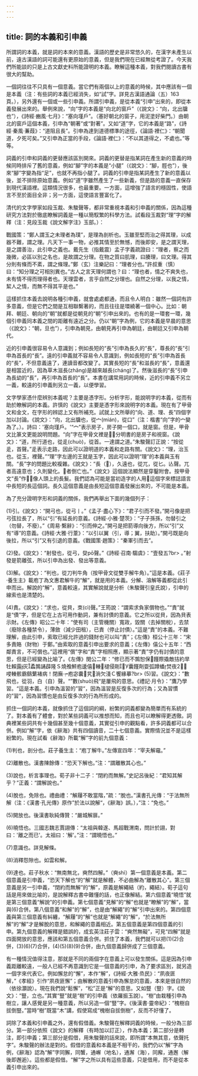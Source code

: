 ```yaml
---
---
---
```

title: 詞的本義和引申義
---



所謂詞的本義，就是詞的本來的意義。漢語的歷史是非常悠久的，在漢字未產生以前，遠古漢語的詞可能還有更原始的意義，但是我們現在已經無從考證了。今天我們所能談的只是上古文獻史料所能證明的本義。瞭解這種本義，對我們閱讀古書有很大的幫助。

一個詞往往不只具有一個意義。當它們有兩個以上的意義的時候，其中應該有一個是本義（注：有些詞的本義已經消失，如“試”字。詳見古漢語通論（五）163頁。），另外還有一個或一些引申義。所謂引申義，是從本義“引申”出來的，即從本義發展出來的。舉例來說，“向”字的本義是“向北的窗戶”（《說文》：“向，北出牖也”），《詩經·豳風·七月》：“塞向墐戶”。（塞好朝北的窗子，用泥塗好柴門。）由朝北的窗戶這個本義，引申為“朝著”或“對著”。又如“道”字，它的本義是“路”，《詩經·秦風·蒹葭》：“道阻且長”。引申為達到道德標準的途徑，《論語·裡仁》：“朝聞道，夕死可矣。”又引申為正當的手段，《論語·裡仁》：“不以其道得之，不處也。”等等。

詞義的引申和詞義的更替應該區別開來。詞義的更替是指某詞在產生新的意義的時候同時排斥了舊的意義，例如“腳”字的本義是“小腿”（《說文》：“腳，脛也”），後來“腳”字變為指“足”，也就不再指小腿了。詞義的引申是指某詞產生了新的意義以後，並不排除原始意義。例如“道”字雖然產生了一些新義，但是路的意義一直保存到現代漢語裡。這類情況很多，也最重要。一方面，這增強了語言的穩固性，使語言不至於面目全非；另一方面，這使語言豐富化了。

清代的文字學家如段玉裁、朱駿聲等，都非常重視本義和引申義的關係，因為這種研究方法對於徹底瞭解詞義是一種以簡馭繁的科學方法。試看段玉裁對“理”字的解釋（注：見段玉裁《說文解字注》玉部。）：

戰國策：“鄭人謂玉之未理者為璞”，是理為剖析也。玉雖至堅而治之得其理，以成器不難，謂之理。凡天下一事一物，必推其情至於無憾，而後即安，是之謂天理，是之謂善治，此引申之義也。戴先生（指戴震）孟子字義疏證曰：“理者，察之而幾微，必區以別之名也，是故謂之分理。在物之質曰肌理，曰腠理，曰文理。得其分則有條而不紊，謂之條理。”鄭（玄）注樂記曰：“理者分也。”許叔重（慎）曰：“知分理之可相別異也。”古人之言天理何謂也？曰：“理也者，情之不爽失也，未有情不得而理得者也。天理雲者，言乎自然之分理也。自然之分理，以我之情，絜人之情，而無不得其平是也。”

這樣抓住本義去說明各種引申義，就會處處都通，而且令人明白：雖然一個詞有許多意義，但是它們之間是互相聯繫著的，而且往往是環繞著一個中心。比如：朝拜、朝廷、朝向的“朝”就都是從朝見的“朝”引申出來的。也有的是一環套一環，幾個引申義同本義之間的距離有遠近之分。仍以“朝”字為例，它的本義是早晨的意思（《說文》：“朝，旦也”），引申為朝見，由朝見再引申為朝廷，由朝廷又引申為朝代。

近的引申義很容易令人意識到；例如長短的“長”引申為長久的“長”，尊長的“長”引申為首長的“長”。遠的引申義就不容易令人意識到，例如長短的“長”引申為首長的“長”，不但意義遠了，連讀音都改變了。其實長短的“長”和滋長的“長”，意義還是相當近的，因為草木滋長(zhǎng)是越來越長(cháng)了。然後滋長的“長”引申為長幼的“長”，再引申為首長的“長”。本書在講常用詞的時候，近的引申義不另立一義，較遠的引申義則另立一義，以便學習。

文字學家憑什麼辨別本義呢？主要是憑字形。分析字形，能說明字的本義，從而有助於瞭解詞的本義。許慎的《說文》主要是憑字形來說明字的本義。現在有了甲骨文和金文，在字形的辨認上又有所補充。試就上文所舉的“向、道、理、長”四個字加以討論。《說文》：“向，北出牖也，從宀(mián)，從口”（注：楷書“向”字的宀變為了。）。詩曰：'塞向瑾戶。'“宀”表示房子，房子開一個口，就是窗。但是，甲骨文比篆文更能說明問題。“向”字在甲骨文裡是，分明書的是房子和視窗。《說文》：“道，所行道也，從辵(chuò)，從首。一達謂之道。”朱駿聲訂正說：“按從辵，首聲。”辵表示走路，因此可以證明道的本義和走路有關。《說文》：“理，治玉也。從玉，裡聲。”“理”字左邊的王就是玉字，因此可以證明“理”的本義與玉有關。“長”字的問題比較複雜。《說文》：“長（），久遠也，從兀，從匕。亾聲。兀者高遠意也；久則變化。者倒亡也。”《說文》這個說法顯然是穿鑿附會。按甲骨文“長”作，像人頭上的長髮。我們認為可能是當初造字的人用這個字來標誌語言中長短的長這個詞。長久這個意義是由長短這個意義發展出來的，不可能是本義。

為了充分證明字形和詞義的關係，我們再舉出下面的幾個列子：

(1)引。《說文》：“開弓也，從弓丨。”《孟子·盡心下》：“君子引而不發。”開弓像是把弓弦拉長了，所以“引”有延長的意義。《詩經·小雅·楚茨》：“子子孫孫，勿替引之（勿替，不廢）。”《周易·繫辭》：“引而伸之。”開弓是把箭導向後方，所以“引”又有“導”的意義。《詩經·大雅·行葦》：“以引以翼（引，導；翼，扶助）。”開弓既是向後拉，所以“引”又有引退的意義。《戰國策·趙策》：“秦軍引而去”。

(2)發。《說文》：“射發也，從弓，癹pō聲。”《詩經·召南·騶虞》：“壹發五?br> 。”射發是箭離弦，所以引申為出發、發出等意義。

(3)解。《說文》：“判也，從刀判牛角（按甲骨文從雙手解牛角）。”這是本義。《莊子·養生主》載庖丁為文惠君解牛的“解”，就是用的本義。分解、溶解等義都從此引申而出。解說的“解”，意義較遠，其實解說就是分析（朱駿聲引皇氏說），引申的線索也是清楚的。

(4)責。《說文》：“求也，從貝，朿(cì)聲。”王筠說：“謂索求負家償物也。”“責”就是“債”字，但是它在上古可用作動詞，兼有討債的意義。它之所以從貝，因為貝表示財。《左傳》昭公二十年：“使有司（主管機關）寬政，毀關（去掉關稅），去禁（廢除各種禁令），薄斂（減少田租），已責（停止討債）。”這是“責”的本義。不難理解，由此引申，索取已經允許過的錢財也可以叫“責”；《左傳》桓公十三年：“宋多責賂（財物）于鄭。”由索取的意義引申出要求的意義；《左傳》僖公十五年：“西鄰責言，不可償也。”這裡用“償”字和“責”字相照應，顯示著“責”字仍有討債的意思，但是已經變為比喻了。《左傳》閔公二年：“修已而不鶉恕保饉際撬敵拮約旱牡賴露灰蟊鶉誦薜隆Ｓ燒飧鮃庖逶僖輳褪侵剛У囊饉劑耍弧蹲蟠焚夜唚輳骸霸鷂蘩褚病！閉廡┮庖宓囊旯淌欠淺Ｃ饗緣摹?br> (5)習。《說文》：”數飛也，從羽，白（自）聲。“”數(shuò)飛“是屢飛的意思。《禮記·月令》：”鷹乃學習。“這是本義。引申為溫習的”習“，因為溫習是反復多次的行為；又為習慣的”習"，因為習慣也是由反復多次的行為所形成的。

抓住一個詞的本義，就像抓住了這個詞的綱，紛繁的詞義都變為簡單而有系統的了。對本義有了體會，對於某些詞義可以推想而知，而且也可以瞭解得更透徹。詞典裡某些詞共有十幾個甚至幾十個意義，其實從引申的觀點看，許多詞義都可以合併。例如“解”字，依《辭海》共有四個讀音，二十七個意義。實際情況並不是這樣紛繁的。現在試看《辭海》所載“解”字的前九個意義：

(1)判也，剖分也。莊子養生主：“庖丁解牛。”左傳宣四年：“宰夫解黿。”

(2)離散也。漢書陳餘傳：“恐天下解也。”注：“謂離散其心也。”

(3)說也，析言事理也。荀子非十二子：“閉約而無解。”史記呂後紀：“君知其解乎？”正義：“謂解說也。”

(4)脫也，免除也。禮曲禮：“解屨不敢當階，”疏：“脫也。”漢書孔光傳：“于法無所解（注：《漢書·孔光傳》原作”於法以說解“，《辭海》誤。），”注：“免也。”

(5)開放也。後漢書耿純傳贊：“嚴城解扉。”

(6)曉悟也。三國志魏志賈詡傳：“太祖與韓遂、馬超戰渭南，問計於詡，對曰：'離之而已'。太祖曰：'解'。”注：“謂曉悟也。”

(7)意識也。詳見解條。

(8)消釋怨隙也。如雲和解。

(9)達也。莊子秋水：“無南無北，奭然四解。”（奭shì）第一個意義是本義。第二個意義是引申義，“恐天下解也”的“解”就是解體，不必曲解為“離散其心”。第三個意義是另一引申義，“閉約而無解”的“解”，原義是解繩結（約，繩結）。荀子這句話是用來做比喻的，是說解釋古書中難懂的話，也正像解結。第六個意義“曉悟”就是第三個意義“解說”的引申義。第七個意義“見解”的“解”也就是“瞭解”的“解”，當與(6)合併。第八個意義“和解”的“解”，也是由“解繩”的“解”引申出來的。第四個意義與第三個意義有糾纏，“解屨”的“解”也就是“解繩”的“解”，“於法無所解”的“解”才是解脫的意思，和解繩的意義相近。第五個意義是第四個意義的引申。第九個意義的解釋是錯誤的，成玄英注莊子雲：“奭然無礙”，可見“四解”就是四面開放的意思，應該和第五個意義合併。抓住了本義，我們就可以把(1)(2)合併，(3)(6)(7)合併，(4)(5)(8)(9)合併，由九個意義歸併成了三個意義。

有一種情況值得注意，那就是不同的兩個字在意義上可以發生關係。這是因為引申義距離較遠，一般人已經不再意識到它是一個意義的引申，為了要求區別，就另造一個字來代表它。例如懈怠的“懈”，本作“解”，《詩經·大雅·烝民》：“夙夜匪解，”《孝經》引作“夙夜匪懈”；由解散的意義引申為懈怠的意義，本來是很自然的（依徐灝說）。現在我們說“鬆懈”，“松”正是“解”的意思。又如豎（豎）字。《說文》：“豎，立也。”其實“豎”就是“樹”的引申義（依羅振玉說）。“樹”由栽種引申為樹立，讓人感覺是另一種意義，所以另造一個“豎”字。《後漢書·靈帝紀》：“槐樹自拔倒豎。”當時“樹”既當“木”講，假使寫成“槐樹自拔倒樹”，反而不好懂了。

詞除了本義和引申義之外，還有假借義。朱駿聲在解釋詞義的時候，一般分為三部分。第一部分依照《說文》的解釋（有時加以訂正），作為本義；第二部分是轉注，即引申義；第三部分是假借，用朱駿聲的話來說，即所謂“本無其意，依聲托字”。朱駿聲的辦法是對的。假借的意義和本義是不相干的，我們仍以“解”字為例，《辭海》認為“解”字同獬，同蟹，通嶰（地名），通澥（海），同廨，通邂（解後即邂逅）。這些都是假借。“解”字之所以具有這些意義，只是借用，而不是從本義引申出來的。